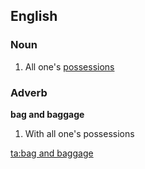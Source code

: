 ==English==

===Noun===
{{en-noun|sg=[[bag]] and [[baggage]]|-}}

#{{idiomatic}} All one's [[possession]]s

===Adverb===
'''bag and baggage'''

#{{idiomatic}} With all one's possessions

[[ta:bag and baggage]]